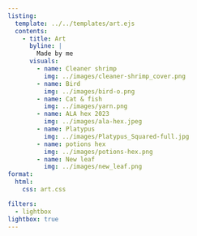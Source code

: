 ```yaml
---
listing:
  template: ../../templates/art.ejs
  contents:
    - title: Art
      byline: |
        Made by me
      visuals:
        - name: Cleaner shrimp
          img: ../images/cleaner-shrimp_cover.png
        - name: Bird
          img: ../images/bird-o.png
        - name: Cat & fish
          img: ../images/yarn.png
        - name: ALA hex 2023
          img: ../images/ala-hex.jpeg
        - name: Platypus
          img: ../images/Platypus_Squared-full.jpg
        - name: potions hex
          img: ../images/potions-hex.png
        - name: New leaf
          img: ../images/new_leaf.png
format:
  html:
    css: art.css

filters: 
  - lightbox
lightbox: true
---
```

